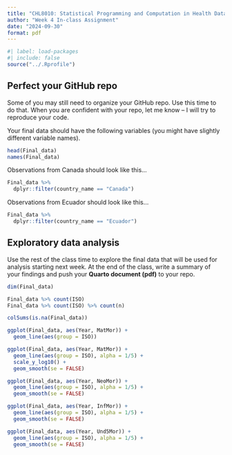 ```yaml
---
title: "CHL8010: Statistical Programming and Computation in Health Data"
author: "Week 4 In-class Assignment"
date: "2024-09-30"
format: pdf
---
```


```r
#| label: load-packages
#| include: false
source("../.Rprofile")
```


## Perfect your GitHub repo

Some of you may still need to organize your GitHub repo. Use this time to do that. When you are confident with your repo, let me know -- I will try to reproduce your code. 

Your final data should have the following variables (you might have slightly different variable names).
```r
head(Final_data)
names(Final_data)
```


Observations from Canada should look like this...
```r
Final_data %>%
  dplyr::filter(country_name == "Canada")
```
Observations from Ecuador should look like this...
```r
Final_data %>%
  dplyr::filter(country_name == "Ecuador")
```

## Exploratory data analysis

Use the rest of the class time to explore the final data that will be used for analysis starting next week. At the end of the class, write a summary of your findings and push your **Quarto document (pdf)** to your repo. 
```r
dim(Final_data)
```


```r
Final_data %>% count(ISO)
Final_data %>% count(ISO) %>% count(n)
```

```r
colSums(is.na(Final_data))
```


```r
ggplot(Final_data, aes(Year, MatMor)) + 
  geom_line(aes(group = ISO))
```


```r
ggplot(Final_data, aes(Year, MatMor)) + 
  geom_line(aes(group = ISO), alpha = 1/5) + 
  scale_y_log10() + 
  geom_smooth(se = FALSE)
```


```r
ggplot(Final_data, aes(Year, NeoMor)) + 
  geom_line(aes(group = ISO), alpha = 1/5) + 
  geom_smooth(se = FALSE)
```


```r
ggplot(Final_data, aes(Year, InfMor)) + 
  geom_line(aes(group = ISO), alpha = 1/5) + 
  geom_smooth(se = FALSE)
```


```r
ggplot(Final_data, aes(Year, Und5Mor)) + 
  geom_line(aes(group = ISO), alpha = 1/5) + 
  geom_smooth(se = FALSE)
```


```r

```

